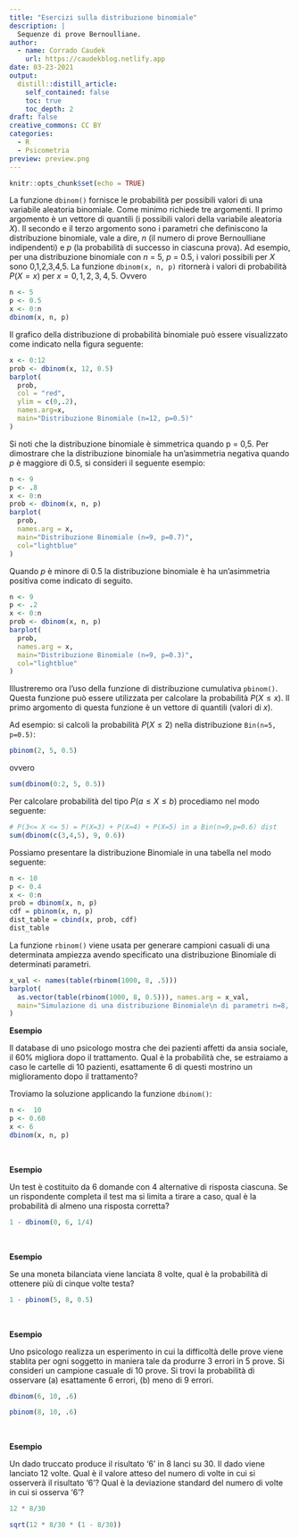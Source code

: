 ```yaml
---
title: "Esercizi sulla distribuzione binomiale"
description: |
  Sequenze di prove Bernoulliane.
author:
  - name: Corrado Caudek
    url: https://caudekblog.netlify.app
date: 03-23-2021
output:
  distill::distill_article:
    self_contained: false
    toc: true
    toc_depth: 2
draft: false
creative_commons: CC BY
categories:
  - R
  - Psicometria
preview: preview.png
---
```



```r
knitr::opts_chunk$set(echo = TRUE)
```

La funzione `dbinom()` fornisce le probabilità per possibili valori di una variabile aleatoria binomiale. Come minimo richiede tre argomenti. Il primo argomento è un vettore di quantili (i possibili valori della variabile aleatoria _X_). Il secondo e il terzo argomento sono i parametri che definiscono la distribuzione binomiale, vale a dire, _n_ (il numero di prove Bernoulliane indipendenti) e _p_ (la probabilità di successo in ciascuna prova). Ad esempio, per una distribuzione binomiale con _n_ = 5, _p_ = 0.5, i valori possibili per _X_ sono 0,1,2,3,4,5. La funzione `dbinom(x, n, p)` ritornerà i valori di probabilità $P(X = x)$ per $x = 0, 1, 2, 3, 4, 5$. Ovvero

```r
n <- 5
p <- 0.5
x <- 0:n
dbinom(x, n, p)
```
Il grafico della distribuzione di probabilità binomiale può essere visualizzato come indicato nella figura seguente:

```r
x <- 0:12
prob <- dbinom(x, 12, 0.5)
barplot(
  prob,
  col = "red",
  ylim = c(0,.2),
  names.arg=x,
  main="Distribuzione Binomiale (n=12, p=0.5)"
)
```

Si noti che la distribuzione binomiale è simmetrica quando p = 0,5. Per dimostrare che la distribuzione binomiale ha un'asimmetria negativa quando _p_ è maggiore di 0.5, si consideri il seguente esempio:

```r
n <- 9
p <- .8 
x <- 0:n
prob <- dbinom(x, n, p)
barplot(
  prob,
  names.arg = x,
  main="Distribuzione Binomiale (n=9, p=0.7)",
  col="lightblue"
)
```

Quando _p_ è minore di 0.5 la distribuzione binomiale è ha un'asimmetria positiva come indicato di seguito.

```r
n <- 9
p <- .2 
x <- 0:n
prob <- dbinom(x, n, p)
barplot(
  prob,
  names.arg = x,
  main="Distribuzione Binomiale (n=9, p=0.3)",
  col="lightblue"
)
```

Illustreremo ora l'uso della funzione di distribuzione cumulativa `pbinom()`. Questa funzione può essere utilizzata per calcolare  la probabilità $P (X \leq x)$. Il primo argomento di questa funzione è un vettore di quantili (valori di _x_).

Ad esempio: si calcoli la probabilità $P(X \leq 2)$ nella distribuzione `Bin(n=5, p=0.5)`:

```r
pbinom(2, 5, 0.5)
```

ovvero

```r
sum(dbinom(0:2, 5, 0.5))
```

Per calcolare probabilità del tipo $P( a \leq X \leq b)$ procediamo nel modo seguente:

```r
# P(3<= X <= 5) = P(X=3) + P(X=4) + P(X=5) in a Bin(n=9,p=0.6) dist
sum(dbinom(c(3,4,5), 9, 0.6))
```


Possiamo presentare la distribuzione Binomiale in una tabella nel modo seguente:

```r
n <- 10
p <- 0.4
x <- 0:n
prob = dbinom(x, n, p) 
cdf = pbinom(x, n, p) 
dist_table = cbind(x, prob, cdf)
dist_table
```


La funzione `rbinom()` viene usata per generare campioni casuali di una determinata ampiezza avendo specificato una distribuzione Binomiale di determinati parametri.

```r
x_val <- names(table(rbinom(1000, 8, .5)))
barplot(
  as.vector(table(rbinom(1000, 8, 0.5))), names.arg = x_val,
  main="Simulazione di una distribuzione Binomiale\n di parametri n=8, p=0.5"
)
```



__Esempio__

Il database di uno psicologo mostra che dei pazienti affetti da ansia sociale, il 60% migliora dopo il trattamento. Qual è la probabilità che, se estraiamo a caso le cartelle di 10 pazienti, esattamente 6 di questi mostrino un miglioramento dopo il trattamento?

Troviamo la soluzione applicando la funzione `dbinom()`:

```r
n <-  10
p <- 0.60 
x <- 6
dbinom(x, n, p)
```
\

__Esempio__

Un test è costituito da 6 domande con 4 alternative di risposta ciascuna. Se un rispondente completa il test ma si limita a tirare a caso, qual è la probabilità di almeno una risposta corretta?

```r
1 - dbinom(0, 6, 1/4)
```

\

__Esempio__

Se una moneta bilanciata viene lanciata 8 volte, qual è la probabilità di ottenere più di cinque volte testa?

```r
1 - pbinom(5, 8, 0.5)
```

\


__Esempio__

Uno psicologo realizza un esperimento in cui la difficoltà delle prove viene stablita per ogni soggetto in maniera tale da produrre 3 errori in 5 prove.  Si consideri un campione casuale di 10 prove. Si trovi la probabilità di osservare (a) esattamente 6 errori, (b) meno di 9 errori.

```r
dbinom(6, 10, .6)
```

```r
pbinom(8, 10, .6)
```

\

__Esempio__

Un dado truccato produce il risultato '6' in 8 lanci su 30. Il dado viene lanciato 12 volte. Qual è il valore atteso del numero di volte in cui si osserverà il risultato '6'? Qual è la deviazione standard del numero di volte in cui si osserva '6'?


```r
12 * 8/30
```


```r
sqrt(12 * 8/30 * (1 - 8/30))
```




